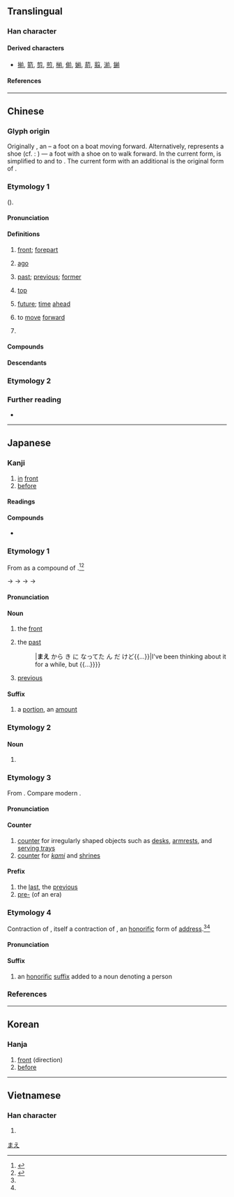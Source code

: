 {{character info}}
==Translingual==
{{stroke order|strokes=9}}

===Han character===
{{Han char|rn=18|rad=刀|as=07|sn=9|four=80221|canj=TBLN|ids=⿱䒑刖}}

====Derived characters====
* [[揃]], [[箭]], [[剪]], [[煎]], [[椾]], [[偂]], [[媊]], [[葥]], [[翦]], [[湔]], [[鎆]]

====References====
{{Han ref|kx=0140.150|dkj=02011|dj=0318.060|hdz=10248.040|uh=524D}}

----

==Chinese==

===Glyph origin===
{{Han etym}}
Originally {{zh-l|*歬}}, an {{Han compound|止|t1=foot|舟|t2=boat|ls=ic|nocap=y}} – a foot on a boat moving forward. Alternatively, {{zh-l|*舟}} represents a shoe (cf. ''{{w|Shuowen}}'' {{zh-l|*履}}: {{lang|zh|舟象履形}}) — a foot with a shoe on to walk forward. In the current form, {{zh-l|*止}} is simplified to {{zh-l|*䒑}} and {{zh-l|*舟}} to {{zh-l|*月}}. The current form with an additional {{zh-l|*刀|knife}} is the original form of {{och-l|剪|to cut}}.

===Etymology 1===
{{zh-forms|alt=偂,歬}}
{{unknown|zh}} ({{zh-ref|Schuessler, 2007}}).

====Pronunciation====
{{zh-pron
|m=qián
|m-s=qian2
|dg=чян1
|c=cin4
|c-t=ten3
|g=qien2
|h=pfs=chhièn;gd=qiên2
|j=qie1
|mb=chîng
|md=sèng/cièng
|md_note=sèng - vernacular; cièng - literary
|mn=xm,zz,tw:chêng/qz:chûiⁿ/ta,km:châiⁿ/chiân/chûn/zz:chân
|mn_note=chêng/chûiⁿ/châiⁿ - vernacular; chiân - literary; chûn - vernacular (limited, e.g. {{l|zh|前年}}); chân - vernacular (limited)
|mn-t=zoin5/zain5
|mn-t_note= zoin5 - Chaozhou; zain5 - Jieyang, Chaoyang, Puning, Huilai
|w=3xxi
|x=zienn2
|mc=y
|oc=y
|ma=y
|cat=n,a,v,pn
}}

====Definitions====
{{zh-hanzi}}
{{rfquote|zh}}

# [[front]]; [[forepart]]
#: {{zh-ant|後}}
#: {{zh-x|前方|front}}
#: {{zh-x|前門|front door}}
# [[ago]]
#: {{zh-x|以前|previously; ago}}
#: {{zh-x|五 天 前|five days '''ago'''}}
# [[past]]; [[previous]]; [[former]]
#: {{zh-x|前任|predecessor}}
#: {{zh-x|前功盡棄|all the '''previous''' effort is wasted}}
# [[top]]
#: {{zh-x|前 三 名|top three}}
# [[future]]; [[time]] [[ahead]]
#: {{zh-x|前程|future; prospects}}
# to [[move]] [[forward]]
#: {{zh-x|勇往直前|to '''advance''' bravely}}
# {{surname|zh}}

====Compounds====
{{zh-der|前戲|上前|之前|事前|以前|先前|前世|前事|前人|前仇|前代|前任|前來|前例|前修|前兆|前兒|前列|前功|前卻|前去|前和|前哨|前回|前因|前塵|前夕|前夜|前天|前夫|前失|前奏|前妻|前嫌|前導|前席|前年|前庭|前廳|前往|前後|前徽|前志|前情|前愆|前手|前提|前方|前日|前晌|前晚|前景|前月|前朝|前期|前業|前此|前母|前涼|前漢|前烈|前生|前番|前知|前矩|前科|前秦|前程|前站|前端|前箸|前綴|前緒|前線|前緣|前翅|前者|前肢|前腳|前膛|前臂|前臺|前茅|前行|前衛|前襟|前言|前設|前賢|前趙|前身|前載|前輩|前述|前途|前進|前邊|前銜|前鋒|前門|前面|前項|前頭|前額|前馬|前驅|午前|向前|垓前|堂前|尊前|幕前|座前|往前|從前|御前|忌前|提前|搶前|日前|明前|昨前|火前|照前|現前|生前|當前|白前|盧前|目前|眼前|空前|見前|護前|跟前|車前|近前|進前|門前|面前|頭前:thâu-chêng|前程萬里|大不如前|前頭人|前途似錦|前功盡滅|前街後巷|前瞻性|前呼後應|前車可鑒|前所未聞|參前落後|史前史|光前絕後|吃眼前虧|前歌後舞|前合後偃|後擁前推|前七子|小前提|人前人後|前仆後繼|前空翻|前俯後仰|前兒個|復蹈前轍|匍匐前進|前出後空|前元音|一往無前|一往直前|前倨後卑|後巷前街|前哨戰|前推後擁|勇猛直前|想前顧後|前鋸肌|前奏曲|前仰後合|前車之鑑|前列腺|前親晚後|意在筆前|意前筆後|前功盡廢|大前提|思前算後|思前想後|冰前颳雪|忖前思後|前塵往事|尊前集|倒前倒後|前後腳兒|後擁前遮|後果前因|後擁前驅|後合前仰|後仰前合|前世姻緣|前所未有|不顧前後|名列前茅|前意識|巴前算後|光前裕後|前思後想|各奔前程|前車之鑒|專美於前|後恭前倨|後擁前呼|學前教育|前倨後恭|並肩前進|左右前後|前功皆棄|勇往直前|大前年|停滯不前|大敵當前|大前天|前理解|前所未見|前進色|前因後果|前無古人|前功盡棄|前置詞|前仆後起|史無前例|史前時代|前科犯|前程似錦|前家兒|前長後短|前進防衛|前途未卜|前置作業|前度劉郎|前家後繼|前婚後嫁|前呼後擁|前合後仰|前半晌|前前後後|前遮後擁|前途無量|佛前佛後|光前耀後|前程遠大|前赴後繼|攔前斷後|方丈盈前|水車前|盛況空前|禍在目前|空前盛況|沒前程|打個前失|打前失|眼前花|承前啟後|月下花前|捐前程|星前月下|打前站|擺在眼前|湔雪前恥|畏葸不前|所向無前|產前檢查|空前絕後|空前未有|目前目後|眼前歡|月下風前|打前劉海|痛滌前非|痛悔前非|畏縮不前|瞻前忽後|瞻前顧後|懲前毖後|眼前花發|痛改前非|跋前疐後|超前絕後|耕前耡後|老前輩|頓悟前非|舌面前音|背前背後|跟前人|褪前擦後|車在馬前|風前月下|顧前顧後|飯前酒|裹足不前|驢前馬後|馬失前蹄|馬前課|馬前數|馬前卒|馬前健|食前方丈|風前之燭|馬前潑水|跋前躓後|雨前茶|錦片前程|顧後瞻前|錦繡前程|門前清|職前教育|遮前掩後|花前月下|退前縮後|絕後光前|趨前退後|趑趄不前|職前訓練|舌尖前音|近在眼前|城前|前井|前灣|前崗|廟前|前挺|前金|前鎮|前路|一雪前恥|前泊|營前|郭前|院前|前坂|澳前}}

====Descendants====
{{CJKV||ぜん|전|tiền}}

===Etymology 2===
{{zh-see|剪|a}}

===Further reading===
* {{thcwd|4715}}

{{zh-cat|Beginning}}

----

==Japanese==
{{attention|ja|shouldn't one of these senses cover English [[ago]]?}}

===Kanji===
{{ja-kanji|grade=2|rs=刀07}}

# [[in]] [[front]]
# [[before]]

====Readings====
{{ja-readings
|goon=ぜん
|kanon=せん
|kun=まえ-<まへ-, さき-
|nanori=さき, さと, まい
}}

====Compounds====
* {{ja-r|前%戯|ぜん%ぎ|[[foreplay]]}}

===Etymology 1===
{{ja-kanjitab|まえ|yomi=k}}
From {{etyl|ojp|ja|sort=まえ}} as a compound of {{compound|ja|sort=まえ|目|tr1=ma|t1=eye|方|tr2=pe|t2=direction, -wards}}.<ref name="KDJ">{{R:Kokugo Dai Jiten}}</ref><ref name="DJR">{{R:Daijirin}}</ref>

{{IPAchar|/mape/}} → {{IPAchar|/maɸe/}} → {{IPAchar|/mawe/}} → {{IPAchar|/maje/}} → {{IPAchar|/mae/}}

====Pronunciation====
{{ja-pron|yomi=k|まえ|acc=1|acc_ref=DJR,NHK,SMK5}}

====Noun====
{{ja-noun|まえ|hhira=まへ}}

# the [[front]]
#: {{ja-usex|'''前'''へ[[進む]]|'''まえ''' へ すすむ|to advance forwards|lit=to advance towards the '''front'''}}
#: {{antonyms|ja|後ろ|tr=ushiro}}
# the [[past]]
#: {{ja-usex|[[前]]から[[気になる|気になっ]]てたんだけど{{...}}|'''まえ''' から き に なってた ん だ けど{{...}}|I've been thinking about it for a while, but {{...}}}}
#: {{ja-usex|[[ずっと]]'''前'''からそう思ってた|ずっと '''まえ''' から そう おもってた|I've thought that for ages|lit=I've been thinking that way since forever '''ago'''}}
#: {{ja-usex|'''前'''にも[[言う|言っ]]た[[よう]]に|'''まえ''' に も いった よう に|as I've said before|lit=just as I have said in the '''past'''}}
#: {{antonyms|ja|後|tr=ato}}
# [[previous]]
#: {{ja-usex|'''前'''の[[記%事]]|'''まえ''' の き%じ|'''previous''' entries}}
#: {{antonyms|ja|次|tr=tsugi}}

====Suffix====
{{ja-pos|まえ|suffix}}

# a [[portion]], an [[amount]]
#: {{ja-usex|六%人'''前'''の御%膳|ろく%にん-'''まえ''' の ご-%ぜん|a banquet '''for''' six people}}

===Etymology 2===
{{ja-kanjitab|さき|yomi=k}}
{{nonlemma}}

====Noun====
{{ja-noun|さき}}

# {{alternative spelling of|ja|sort=さき|先}}

===Etymology 3===
{{ja-kanjitab|ぜん|yomi=o}}
From {{etyl|ltc|ja|sort=せん'}} {{m|zh|前|tr=dzen}}. Compare modern {{etyl|cmn|-}} {{m|zh|前|tr=qián}}.

====Pronunciation====
{{ja-pron|yomi=goon|ぜん|acc=1|acc_ref=DJR,NHK}}

====Counter====
{{ja-pos|ぜん|counter}}

# [[counter]] for irregularly shaped objects such as [[desk]]s, [[armrest]]s, and [[serving tray]]s
# [[counter]] for ''[[kami]]'' and [[shrine]]s

====Prefix====
{{ja-pos|ぜん|prefix}}

# the [[last]], the [[previous]]
# [[pre-]] (of an era)

===Etymology 4===
{{ja-kanjitab|ぜ|yomi=kanyoon}}
Contraction of {{ja-r|御%前|ご%ぜ}}, itself a contraction of {{ja-r|御%前|ご%-ぜん}}, an [[honorific]] form of [[address]].<ref name="KDJ"/><ref name="DJR"/>

====Pronunciation====
{{ja-pron|yomi=kanyoon|ぜ}}

====Suffix====
{{ja-pos|ぜ|suffix}}

# {{lb|ja|sort=せ'|rare}} an [[honorific]] [[suffix]] added to a noun denoting a person
#: {{ja-usex|尼%'''前'''|あま-%'''ぜ'''|('''honorable''') nun}}

===References===
<references/>

[[Category:Japanese basic words|まえ]]

----

==Korean==

===Hanja===
{{ko-hanja|전}}

# [[front]] (direction)
# [[before]]

----

==Vietnamese==

===Han character===
{{vi-readings|reading=[[tiền]], [[tèn]]|rs=刀07}}

# {{rfdef|vi|sort=刀07}}